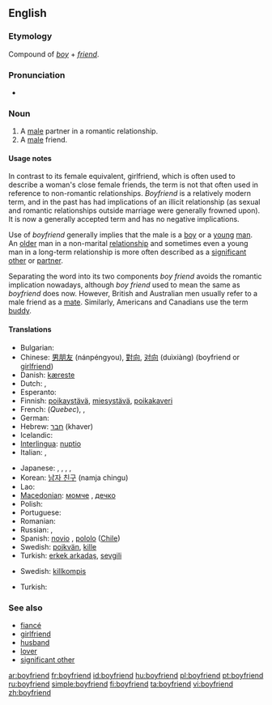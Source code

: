==English==

===Etymology===
Compound of ''[[boy]]'' + ''[[friend]]''.

===Pronunciation===
* {{IPA|/ˈbɔɪ.ˌfrɛnd/|lang=en}}

===Noun===
{{en-noun}}

# A [[male]] partner in a romantic relationship.
# A [[male]] friend.

====Usage notes====
In contrast to its female equivalent, girlfriend, which is often used to describe a woman's close female friends, the term is not that often used in reference to non-romantic relationships. ''Boyfriend'' is a relatively modern term, and in the past has had implications of an illicit relationship (as sexual and romantic relationships outside marriage were generally frowned upon). It is now a generally accepted term and has no negative implications.

Use of ''boyfriend'' generally implies that the male is a [[boy]] or a [[young]] [[man]]. An [[old]]er man in a non-marital [[relationship]] and sometimes even a young man in a long-term relationship is more often described as a [[significant other]] or [[partner]].

Separating the word into its two components ''boy friend'' avoids the romantic implication nowadays, although ''boy friend'' used to mean the same as ''boyfriend'' does now. However, British and Australian men usually refer to a male friend as a [[mate]]. Similarly, Americans and Canadians use the term [[buddy]].

====Translations====
{{trans-top|male partner in a romantic relationship.}}
* Bulgarian: {{t+|bg|гадже|sc=Cyrl}}
* Chinese: [[男朋友]] (nánpéngyou), [[對向]], [[对向]] (duìxiàng) (boyfriend or [[girlfriend]])
* Danish: [[kæreste]]
* Dutch: {{t+|nl|vriend|m}}, {{t+|nl|lief|n}}
* Esperanto: {{t-|eo|koramiko|xs=Esperanto}}
* Finnish: [[poikaystävä]], [[miesystävä]], [[poikakaveri]]
* French: {{t+|fr|chum|m}} (''Quebec''), {{t+|fr|copain|m}}, {{t+|fr|petit ami|m}}
* German: {{t+|de|Freund|m}}
* Hebrew: [[חבר]] (khaver) {{m}}
* Icelandic: {{t-|is|kærasti|m}}
* [[Interlingua]]: [[nuptio]]
* Italian: {{t+|it|ragazzo|m}}, {{t+|it|fidanzato|m}}
{{trans-mid}}
* Japanese: {{t-|ja|カレ|tr=kare|sc=Jpan}}<!--Don't remove! it's correct. by User:Carl Daniels-->,  {{t+|ja|彼|tr=[[かれ]], [[kare]]|sc=Jpan}} {{qualifier|it has two meanings, a fiance and he(pronoun).}}, {{t-|ja|彼氏|tr=[[かれし]], [[kareshi]]|sc=Jpan}}, {{t-|ja|カレシ|tr=kareshi|sc=Jpan}} <!--Don't remove! it's correct. by User:Carl Daniels --> , {{t-|ja|ボーイフレンド|tr=bōifurendo|sc=Jpan}}
* Korean: [[남자 친구]] (namja chingu)
* Lao: {{t-|lo|ຜູ້ບ່າວ|tr=phuu-baao|sc=Laoo|xs=Lao}}
* [[Macedonian]]: [[момче]] {{n}}, [[дечко]] {{m}}
* Polish: {{t+|pl|chłopak|m}}
* Portuguese: {{t+|pt|namorado|m}}
* Romanian: {{t+|ro|prieten|m}}
* Russian: {{t+|ru|кавалер|m|tr=kavalér|sc=Cyrl}}, {{t+|ru|возлюбленный|m|tr=vozljúblennyj|sc=Cyrl}}
* Spanish: [[novio]] {{m}}, [[pololo]] {{m}} ([[Chile]])
* Swedish: [[pojkvän]], [[kille]]
* Turkish: [[erkek arkadaş]], [[sevgili]]
{{trans-bottom}}
{{trans-top|male friend}}
* Swedish: [[killkompis]] {{c}}
{{trans-mid}}
* Turkish: {{t+|tr|arkadaş}}
{{trans-bottom}}

===See also===
* [[fiancé]]
* [[girlfriend]]
* [[husband]]
* [[lover]]
* [[significant other]]

[[ar:boyfriend]]
[[fr:boyfriend]]
[[id:boyfriend]]
[[hu:boyfriend]]
[[pl:boyfriend]]
[[pt:boyfriend]]
[[ru:boyfriend]]
[[simple:boyfriend]]
[[fi:boyfriend]]
[[ta:boyfriend]]
[[vi:boyfriend]]
[[zh:boyfriend]]